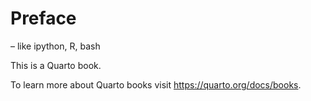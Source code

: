 # Preface {.unnumbered}
  -- like ipython, R, bash

This is a Quarto book.

To learn more about Quarto books visit <https://quarto.org/docs/books>.

